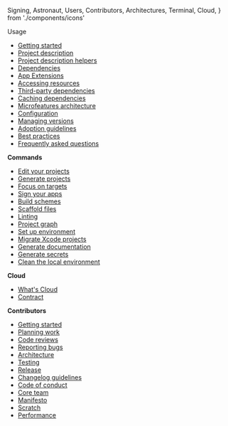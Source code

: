   Signing,
  Astronaut,
  Users,
  Contributors,
  Architectures,
  Terminal,
  Cloud,
} from './components/icons'

<Users /> <DocTitle>Usage</DocTitle>

- [Getting started](/docs/usage/getting-started/)
- [Project description](/docs/usage/project-description/)
- [Project description helpers](/docs/usage/helpers/)
- [Dependencies](/docs/usage/dependencies/)
- [App Extensions](/docs/usage/app-extensions/)
- [Accessing resources](/docs/usage/resources/)
- [Third-party dependencies](/docs/usage/third-party-dependencies/)
- [Caching dependencies](/docs/usage/caching/)
- [Microfeatures architecture](/docs/usage/microfeatures/)
- [Configuration](/docs/usage/config/)
- [Managing versions](/docs/usage/managing-versions/)
- [Adoption guidelines](/docs/usage/adoption-guidelines/)
- [Best practices](/docs/usage/best-practices/)
- [Frequently asked questions](/docs/usage/faq/)

<Terminal /> <b>Commands</b>

- [Edit your projects](/docs/commands/edit/)
- [Generate projects](/docs/commands/generate/)
- [Focus on targets](/docs/commands/focus/)
- [Sign your apps](/docs/commands/signing/)
- [Build schemes](/docs/commands/build/)
- [Scaffold files](/docs/commands/scaffold/)
- [Linting](/docs/commands/linting/)
- [Project graph](/docs/commands/graph/)
- [Set up environment](/docs/commands/up/)
- [Migrate Xcode projects](/docs/commands/migration/)
- [Generate documentation](/docs/commands/doc/)
- [Generate secrets](/docs/commands/secret/)
- [Clean the local environment](/docs/commands/clean/)

<Cloud /> <b>Cloud</b>

- [What's Cloud](/docs/cloud/cloud/)
- [Contract](/docs/cloud/contract/)

<Contributors /> <b>Contributors</b>

- [Getting started](/docs/contribution/getting-started/)
- [Planning work](/docs/contribution/planning-work/)
- [Code reviews](/docs/contribution/code-reviews/)
- [Reporting bugs](/docs/contribution/reporting-bugs/)
- [Architecture](/docs/contribution/architecture/)
- [Testing](/docs/contribution/testing-strategy/)
- [Release](/docs/contribution/release/)
- [Changelog guidelines](/docs/contribution/changelog-guidelines/)
- [Code of conduct](/docs/contribution/code-of-conduct/)
- [Core team](/docs/contribution/core-team/)
- [Manifesto](/docs/contribution/manifesto/)
- [Scratch](/docs/contribution/scratch/)
- [Performance](/docs/contribution/performance/)
